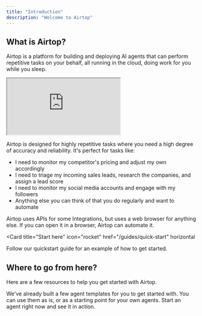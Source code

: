 ```yaml
---
title: "Introduction"
description: "Welcome to Airtop"
---
```


## What is Airtop?

Airtop is a platform for building and deploying AI agents that can perform repetitive tasks on your behalf, all running in the cloud, doing work for you while you sleep.

<iframe
  className="w-full aspect-video rounded-xl"
  src="https://www.youtube.com/embed/PMb8hX8VfvQ?vq=hd720"
  title="Airtop Overview Video"
  allow="accelerometer; autoplay; clipboard-write; encrypted-media; gyroscope; picture-in-picture"
  allowFullScreen
></iframe>

Airtop is designed for highly repetitive tasks where you need a high degree of accuracy and reliability. It's perfect for tasks like:
* I need to monitor my competitor's pricing and adjust my own accordingly
* I need to triage my incoming sales leads, research the companies, and assign a lead score
* I need to monitor my social media accounts and engage with my followers
* Anything else you can think of that you do regularly and want to automate

Airtop uses APIs for some Integrations, but uses a web browser for anything else. If you can open it in a browser, Airtop can automate it.

<Card
  title="Start here"
  icon="rocket"
  href="/guides/quick-start"
  horizontal
>
  Follow our quickstart guide for an example of how to get started.
</Card>

## Where to go from here?

Here are a few resources to help you get started with Airtop.

<Columns cols={2}>
  <Card
    title="Agent Templates"
    icon="file-lines"
    href="https://www.airtop.ai/templates"
  >
    We've already built a few agent templates for you to get started with. You can use them as is, or as a starting point for your own agents.
  </Card>
  <Card
    title="Start an agent right now"
    icon="pen"
    href="https://portal.airtop.ai/agents/new"
  >
    Start an agent right now and see it in action.
  </Card>
</Columns>